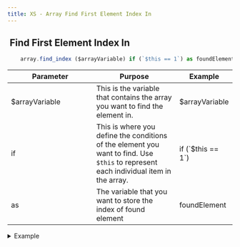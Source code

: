 ```yaml
---
title: XS - Array Find First Element Index In
---
```


## <img src="../assets/docuBadge (10).png" alt="" data-size="line" /> Find First Element Index In <a href="#xs-arrayfindindex" id="xs-arrayfindindex"></a>

```javascript
    array.find_index ($arrayVariable) if (`$this == 1`) as foundElement
```

<table><thead><tr><th width="175">Parameter</th><th>Purpose</th><th>Example</th></tr></thead><tbody><tr><td>$arrayVariable</td><td>This is the variable that contains the array you want to find the element in.</td><td>$arrayVariable</td></tr><tr><td>if</td><td>This is where you define the conditions of the element you want to find. Use <code>$this</code> to represent each individual item in the array.</td><td>if (`$this == 1`)</td></tr><tr><td>as</td><td>The variable that you want to store the index of found element</td><td>foundElement</td></tr></tbody></table>

<details>

<summary>Example</summary>

```javascript
    array.find_index ($arrayVariable) if (`$this == 1`) as foundElement
```

![](<../assets/CleanShot 2025-03-06 at 12.07.54.png>)

![](<../assets/CleanShot 2025-03-06 at 11.46.13.png>)

</details>
